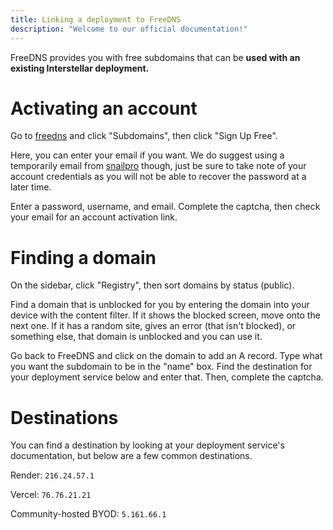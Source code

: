 ```yaml
---
title: Linking a deployment to FreeDNS
description: "Welcome to our official documentation!"
---
```

FreeDNS provides you with free subdomains that can be **used with an existing Interstellar deployment.**

# Activating an account
Go to [freedns](https://freedns.afraid.org) and click "Subdomains", then click "Sign Up Free".

Here, you can enter your email if you want. We do suggest using a temporarily email from [snailpro](https://smailpro.com) though, just be sure to take note of your account credentials as you will not be able to recover the password at a later time.

Enter a password, username, and email. Complete the captcha, then check your email for an account activation link.

# Finding a domain
On the sidebar, click "Registry", then sort domains by status (public).

Find a domain that is unblocked for you by entering the domain into your device with the content filter. If it shows the blocked screen, move onto the next one. If it has a random site, gives an error (that isn't blocked), or something else, that domain is unblocked and you can use it.

Go back to FreeDNS and click on the domain to add an A record. Type what you want the subdomain to be in the "name" box. Find the destination for your deployment service below and enter that. Then, complete the captcha.

# Destinations
You can find a destination by looking at your deployment service's documentation, but below are a few common destinations.

Render: `216.24.57.1`

Vercel: `76.76.21.21`

Community-hosted BYOD: `5.161.66.1`